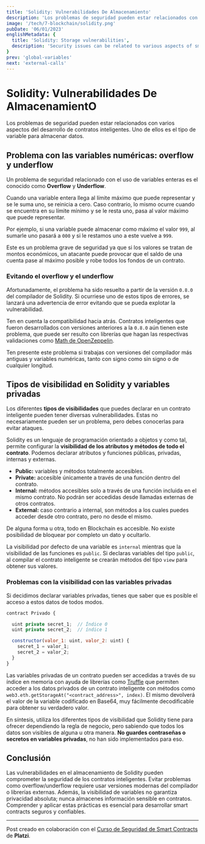 ```yaml
---
title: 'Solidity: Vulnerabilidades De Almacenamiento'
description: 'Los problemas de seguridad pueden estar relacionados con varios aspectos del desarrollo de contratos inteligentes. Uno de ellos es el tipo de variable para almacenar datos.'
image: '/tech/7-blockchain/solidity.png'
pubDate: '06/01/2023'
englishMetadata: {
  title: 'Solidity: Storage vulnerabilities',
  description: 'Security issues can be related to various aspects of smart contract development. One of them is the type of variable to store data.'
}
prev: 'global-variables'
next: 'external-calls'
---
```


# Solidity: Vulnerabilidades De AlmacenamientO

Los problemas de seguridad pueden estar relacionados con varios aspectos del desarrollo de contratos inteligentes. Uno de ellos es el tipo de variable para almacenar datos.

## Problema con las variables numéricas: overflow y underflow

Un problema de seguridad relacionado con el uso de variables enteras es el conocido como **Overflow** y **Underflow**.

Cuando una variable entera llega al límite máximo que puede representar y se le suma uno, se reinicia a cero. Caso contrario, lo mismo ocurre cuando se encuentra en su límite mínimo y se le resta uno, pasa al valor máximo que puede representar.

Por ejemplo, si una variable puede almacenar como máximo el valor `999`, al sumarle uno pasará a `000` y si le restamos uno a este vuelve a `999`.

Este es un problema grave de seguridad ya que si los valores se tratan de montos económicos, un atacante puede provocar que el saldo de una cuenta pase al máximo posible y robe todos los fondos de un contrato.

### Evitando el overflow y el underflow

Afortunadamente, el problema ha sido resuelto a partir de la versión `0.8.0` del compilador de Solidity. Si ocurriese uno de estos tipos de errores, se lanzará una advertencia de error evitando que se pueda explotar la vulnerabilidad.

Ten en cuenta la compatibilidad hacia atrás. Contratos inteligentes que fueron desarrollados con versiones anteriores a la `0.8.0` aún tienen este problema, que puede ser resulto con librerías que hagan las respectivas validaciones como [Math de OpenZeppelin](https://docs.openzeppelin.com/contracts/2.x/api/math "Math de OpenZeppelin").

Ten presente este problema si trabajas con versiones del compilador más antiguas y variables numéricas, tanto con signo como sin signo o de cualquier longitud.

## Tipos de visibilidad en Solidity y variables privadas

Los diferentes **tipos de visibilidades** que puedes declarar en un contrato inteligente pueden tener diversas vulnerabilidades. Estas no necesariamente pueden ser un problema, pero debes conocerlas para evitar ataques.

Solidity es un lenguaje de programación orientado a objetos y como tal, permite configurar la **visibilidad de los atributos y métodos de todo el contrato**. Podemos declarar atributos y funciones públicas, privadas, internas y externas.

- **Public:** variables y métodos totalmente accesibles.
- **Private:** accesible únicamente a través de una función dentro del contrato.
- **Internal:** métodos accesibles solo a través de una función incluida en el mismo contrato. No podrán ser accedidas desde llamadas externas de otros contratos.
- **External:** caso contrario a internal, son métodos a los cuales puedes acceder desde otro contrato, pero no desde el mismo.

De alguna forma u otra, todo en Blockchain es accesible. No existe posibilidad de bloquear por completo un dato y ocultarlo.

La visibilidad por defecto de una variable es `internal` mientras que la visibilidad de las funciones es `public`. Si declaras variables del tipo `public`, al compilar el contrato inteligente se crearán métodos del tipo `view` para obtener sus valores.

### Problemas con la visibilidad con las variables privadas

Si decidimos declarar variables privadas, tienes que saber que es posible el acceso a estos datos de todos modos.

```js
contract Privado {

  uint private secret_1;  // Índice 0
  uint private secret_2;  // índice 1

  constructor(valor_1: uint, valor_2: uint) {
    secret_1 = valor_1;
    secret_2 = valor_2;
  }
}
```

Las variables privadas de un contrato pueden ser accedidas a través de su índice en memoria con ayuda de librerías como [Truffle](https://archive.trufflesuite.com/ "Truffle") que permiten acceder a los datos privados de un contrato inteligente con métodos como `web3.eth.getStorageAt("<contract_address>", index)`. El mismo devolverá el valor de la variable codificado en Base64, muy fácilmente decodificable para obtener su verdadero valor.

En síntesis, utiliza los diferentes tipos de visibilidad que Solidity tiene para ofrecer dependiendo la regla de negocio, pero sabiendo que todos los datos son visibles de alguna u otra manera. **No guardes contraseñas o secretos en variables privadas**, no han sido implementados para eso.

## Conclusión

Las vulnerabilidades en el almacenamiento de Solidity pueden comprometer la seguridad de los contratos inteligentes. Evitar problemas como overflow/underflow requiere usar versiones modernas del compilador o librerías externas. Además, la visibilidad de variables no garantiza privacidad absoluta; nunca almacenes información sensible en contratos. Comprender y aplicar estas prácticas es esencial para desarrollar smart contracts seguros y confiables.

---
Post creado en colaboración con el [Curso de Seguridad de Smart Contracts](https://platzi.com/cursos/seguridad-smart-contracts/) de **Platzi**.
